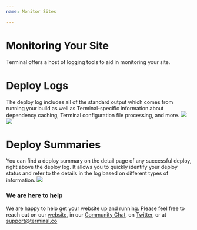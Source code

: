 ```yaml
---
name: Monitor Sites

---
```


# Monitoring Your Site
Terminal offers a host of logging tools to aid in monitoring your site.

# Deploy Logs
The deploy log includes all of the standard output which comes from running your build as well as Terminal-specific information about dependency caching, Terminal configuration file processing, and more. 
![](deploylogs1.png)
![](deploylogs2.png)

# Deploy Summaries

You can find a deploy summary on the detail page of any successful deploy, right above the deploy log. It allows you to quickly identify your deploy status and refer to the details in the log based on different types of information.
![](DeploySummary.png)

### We are here to help

We are happy to help get your website up and running. Please feel free to reach out on our [website](https://terminal.co), in our [Community Chat](https://join.slack.com/t/terminal-public/shared_invite/enQtOTM1MjQ3NTExMDU3LTNkYjU1ZGJhZGUyYjgwN2I3OThjY2U5OThlMGY2MGY0OGYxMDI1OWIwMTMwYzViZGY4ZGU0NDA0YmY4ZjVhOTg), on [Twitter](https://twitter.com/terminaldotco), or at support@terminal.co 